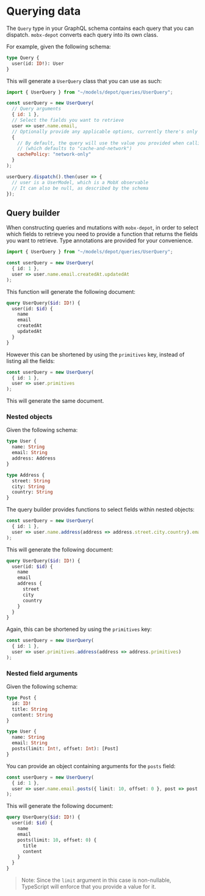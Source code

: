 
# Querying data

The `Query` type in your GraphQL schema contains each query that you can dispatch. `mobx-depot` converts each query
into its own class.

For example, given the following schema:

```graphql
type Query {
  user(id: ID!): User
}
```

This will generate a `UserQuery` class that you can use as such:

```js
import { UserQuery } from "~/models/depot/queries/UserQuery";

const userQuery = new UserQuery(
  // Query arguments
  { id: 1 },
  // Select the fields you want to retrieve
  user => user.name.email,
  // Optionally provide any applicable options, currently there's only a "cachePolicy" property:
  {
    // By default, the query will use the value you provided when calling initializeDepotClient
    // (which defaults to "cache-and-network")
    cachePolicy: "network-only"
  }
);

userQuery.dispatch().then(user => {
  // user is a UserModel, which is a MobX observable
  // It can also be null, as described by the schema
});
```

## Query builder

When constructing queries and mutations with `mobx-depot`, in order to select which fields to retrieve you need to
provide a function that returns the fields you want to retrieve. Type annotations are provided for your convenience.

```ts
import { UserQuery } from "~/models/depot/queries/UserQuery";

const userQuery = new UserQuery(
  { id: 1 },
  user => user.name.email.createdAt.updatedAt
);
```

This function will generate the following document:

```graphql
query UserQuery($id: ID!) {
  user(id: $id) {
    name
    email
    createdAt
    updatedAt
  }
}
```

However this can be shortened by using the `primitives` key, instead of listing all the fields:

```ts
const userQuery = new UserQuery(
  { id: 1 },
  user => user.primitives
);
```

This will generate the same document.

### Nested objects

Given the following schema:

```graphql
type User {
  name: String
  email: String
  address: Address
}

type Address {
  street: String
  city: String
  country: String
}
```

The query builder provides functions to select fields within nested objects:

```ts
const userQuery = new UserQuery(
  { id: 1 },
  user => user.name.address(address => address.street.city.country).email
);
```

This will generate the following document:

```graphql
query UserQuery($id: ID!) {
  user(id: $id) {
    name
    email
    address {
      street
      city
      country
    }
  }
}
```

Again, this can be shortened by using the `primitives` key:

```ts
const userQuery = new UserQuery(
  { id: 1 },
  user => user.primitives.address(address => address.primitives)
);
```

### Nested field arguments

Given the following schema:

```graphql
type Post {
  id: ID!
  title: String
  content: String
}

type User {
  name: String
  email: String
  posts(limit: Int!, offset: Int): [Post]
}
```

You can provide an object containing arguments for the `posts` field:

```ts
const userQuery = new UserQuery(
  { id: 1 },
  user => user.name.email.posts({ limit: 10, offset: 0 }, post => post.title.content)
);
```

This will generate the following document:

```graphql
query UserQuery($id: ID!) {
  user(id: $id) {
    name
    email
    posts(limit: 10, offset: 0) {
      title
      content
    }
  }
}
```

> Note: Since the `limit` argument in this case is non-nullable, TypeScript will enforce that you provide a value for it.
